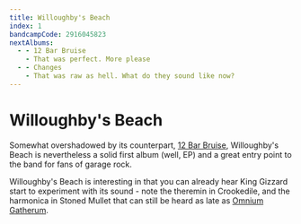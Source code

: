 ```yaml
---
title: Willoughby's Beach
index: 1
bandcampCode: 2916045823
nextAlbums:
  - - 12 Bar Bruise
    - That was perfect. More please
  - - Changes
    - That was raw as hell. What do they sound like now?
---
```


# Willoughby's Beach

Somewhat overshadowed by its counterpart, [12 Bar Bruise](/albums/12-bar-bruise), Willoughby's Beach is nevertheless a solid first album (well, EP) and a great entry point to the band for fans of garage rock.

Willoughby's Beach is interesting in that you can already hear King Gizzard start to experiment with its sound - note the theremin in Crookedile, and the harmonica in Stoned Mullet that can still be heard as late as [Omnium Gatherum](/albums/omnium-gatherum).
